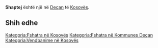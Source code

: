 {{Fshat në 
 | Emri                = Shaptej
 | EmriAlt                = 
 | NAME_SHORT_FORM=      
 | NAME_GENERIC=      
 | NAME_SORT_NAME_RO=      SHAPTEJ
 | FULL_NAME_RO = Shaptej
 | FULL_NAME_ND_RO=Shaptej
 | SORT_NAME_RG=SHAPTEJ
 | FULL_NAME_RG=Shaptej
 | FULL_NAME_ND_RG=Shaptej
 | SRP_NAME_SHORT_FORM=      
 | SRP_NAME_GENERIC=      
 | SRP_NAME_SORT_NAME_RO=      
 | SRP_FULL_NAME_RO = 
 | SRP_FULL_NAME_ND_RO=
 | SRP_SORT_NAME_RG=
 | SRP_FULL_NAME_RG=
 | SRP_FULL_NAME_ND_RG=
 | Emri (Rasa dhanore) = 
 | Figura              = 
 | Shteti              = Kosovo
 | Komuna              = Deçan
 | Kodi postar         = 
 | Sipërfaqja          = 

 | Popullsia           = 

 | Regj. i popullsisë  = 
 | Dend. e popullsisë  = 
 | Faqja zyrtare       = 
 <!--- Koordinatat ----> 
 | Gjerësia            = 42.498611
 | Gjatësia            = 20.378889
 | Lartësia            = 
}}
'''Shaptej''' është një [[]] në [[Deçan]] të [[Kosovës]].

<!-- == Gjeografia == -->
<!-- == Historia == -->
<!-- == Demografia == -->
== Shih edhe ==
{{Komuna Deçan}}
{{Kosovo-Administrata-Cung}}

[[Kategoria:Fshatra në Kosovës]]
[[Kategoria:Fshatra në Kommunes Deçan]]
[[Kategoria:Vendbanime në Kosovës]]